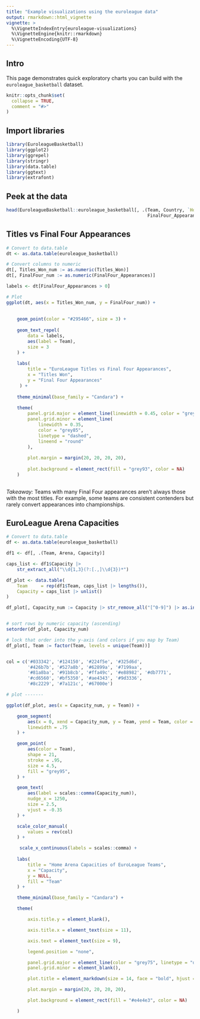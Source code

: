 ```yaml
---
title: "Example visualizations using the euroleague data"
output: rmarkdown::html_vignette
vignette: >
  %\VignetteIndexEntry{euroleague-visualizations}
  %\VignetteEngine{knitr::rmarkdown}
  %\VignetteEncoding{UTF-8}
---
```


## Intro

This page demonstrates quick exploratory charts you can build with the `euroleague_basketball` dataset.

```r
knitr::opts_chunk$set(
  collapse = TRUE,
  comment = "#>"
)
```

## Import libraries

```r
library(EuroleagueBasketball)
library(ggplot2)
library(ggrepel)
library(stringr)
library(data.table)
library(ggtext)
library(extrafont)

```

## Peek at the data

```r

head(EuroleagueBasketball::euroleague_basketball[, .(Team, Country, `Home city`, Arena, Capacity,
                                                     FinalFour_Appearances, Titles_Won)])


```

## Titles vs Final Four Appearances

```r

# Convert to data.table
dt <- as.data.table(euroleague_basketball)

# Convert columns to numeric
dt[, Titles_Won_num := as.numeric(Titles_Won)]
dt[, FinalFour_num := as.numeric(FinalFour_Appearances)]

labels <- dt[FinalFour_Appearances > 0]

# Plot
ggplot(dt, aes(x = Titles_Won_num, y = FinalFour_num)) +
    
    
    geom_point(color = "#295466", size = 3) +
    
    geom_text_repel(
        data = labels,
        aes(label = Team),
        size = 3
    ) +
    
    labs(
        title = "EuroLeague Titles vs Final Four Appearances",
        x = "Titles Won",
        y = "Final Four Appearances"
     ) +
    
    theme_minimal(base_family = "Candara") +
    
    theme(
        panel.grid.major = element_line(linewidth = 0.45, color = "grey85", lineend = "round"),
        panel.grid.minor = element_line(
            linewidth = 0.35, 
            color = "grey85", 
            linetype = "dashed", 
            lineend = "round"
        ),
        
        plot.margin = margin(20, 20, 20, 20),
        
        plot.background = element_rect(fill = "grey93", color = NA)
    )
    


```

*Takeaway:* Teams with many Final Four appearances aren’t always those with the most titles. For example, some teams are consistent contenders but rarely convert appearances into championships.

## EuroLeague Arena Capacities

```r

# Convert to data.table
df <- as.data.table(euroleague_basketball)

df1 <- df[, .(Team, Arena, Capacity)]

caps_list <- df1$Capacity |>
    str_extract_all("\\d{1,3}(?:[.,]\\d{3})*")

df_plot <- data.table(
    Team     = rep(df1$Team, caps_list |> lengths()),
    Capacity = caps_list |> unlist()
)

df_plot[, Capacity_num := Capacity |> str_remove_all("[^0-9]") |> as.integer()]


# sort rows by numeric capacity (ascending)
setorder(df_plot, Capacity_num)

# lock that order into the y-axis (and colors if you map by Team)
df_plot[, Team := factor(Team, levels = unique(Team))]


col = c('#033342', '#124150', '#224f5e', '#325d6d', 
        '#426b7b', '#527a8b', '#62899a', '#7199aa', 
        '#81a8ba', '#91b8cb', '#ffa49c', '#e88982', '#db7771', 
        '#cd6560', '#bf5350', '#ae4343', '#9d3336', 
        '#8c2229', '#7a121c', '#67000e')

# plot -------

ggplot(df_plot, aes(x = Capacity_num, y = Team)) +

    geom_segment(
        aes(x = 0, xend = Capacity_num, y = Team, yend = Team, color = Team),
        linewidth = .75
    ) +

    geom_point(
        aes(color = Team),
        shape = 21,
        stroke = .95,
        size = 4.5,
        fill = "grey95",
    ) +

    geom_text(
        aes(label = scales::comma(Capacity_num)),
        nudge_x = 1250,
        size = 2.5,
        vjust = -0.35
    ) +

    scale_color_manual(
        values = rev(col)
    ) +

     scale_x_continuous(labels = scales::comma) +
    
    labs(
        title = "Home Arena Capacities of EuroLeague Teams",
        x = "Capacity",
        y = NULL,
        fill = "Team"
    ) +

    theme_minimal(base_family = "Candara") +

    theme(

        axis.title.y = element_blank(),

        axis.title.x = element_text(size = 11),

        axis.text = element_text(size = 9),

        legend.position = "none",

        panel.grid.major = element_line(color = "grey75", linetype = "dashed", lineend = "round"),
        panel.grid.minor = element_blank(),

        plot.title = element_markdown(size = 14, face = "bold", hjust = 0.5, margin = margin(t = 2, b = 15)),

        plot.margin = margin(20, 20, 20, 20),

        plot.background = element_rect(fill = "#e4e4e3", color = NA)

    )

```
